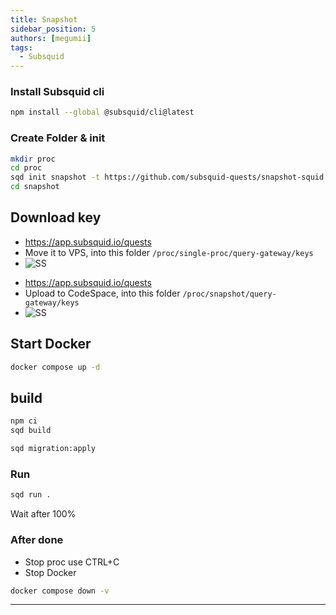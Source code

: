 ```yaml
---
title: Snapshot
sidebar_position: 5
authors: [megumii]
tags:
  - Subsquid
---
```



### Install Subsquid cli

```bash
npm install --global @subsquid/cli@latest
```

### Create Folder & init

```bash
mkdir proc
cd proc
sqd init snapshot -t https://github.com/subsquid-quests/snapshot-squid
cd snapshot
```

## Download key

<Tabs>
<TabItem value="VPS">

- https://app.subsquid.io/quests
- Move it to VPS, into this folder `/proc/single-proc/query-gateway/keys`
- ![SS](/img/squidproc.png)

</TabItem>
<TabItem value="CodeSpace">

- https://app.subsquid.io/quests
- Upload to CodeSpace, into this folder `/proc/snapshot/query-gateway/keys`
- ![SS](/img/snap.png)

</TabItem>
</Tabs>

## Start Docker

```bash
docker compose up -d
```

## build

```bash
npm ci
sqd build
```

```bash
sqd migration:apply
```

### Run

```bash
sqd run .
```

Wait after 100%

### After done
 - Stop proc use CTRL+C
 - Stop Docker

 ```bash
 docker compose down -v
 ```

 ---